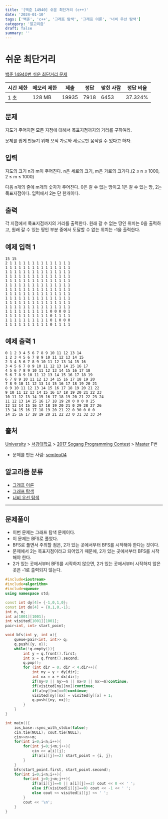 ```yaml
---
title: '[백준 14940] 쉬운 최단거리 (c++)'
date: '2024-01-10'
tags: ['백준', 'c++', '그래프 탐색', '그래프 이론', '너비 우선 탐색']
category: '알고리즘'
draft: false
summary: ''
---
```


# 쉬운 최단거리

[백준 14940번 쉬운 최단거리 문제](https://www.acmicpc.net/problem/14940)

| 시간 제한 | 메모리 제한 | 제출  | 정답 | 맞힌 사람 | 정답 비율 |
| --------- | ----------- | ----- | ---- | --------- | --------- |
| 1 초      | 128 MB      | 19935 | 7918 | 6453      | 37.324%   |

## 문제

지도가 주어지면 모든 지점에 대해서 목표지점까지의 거리를 구하여라.

문제를 쉽게 만들기 위해 오직 가로와 세로로만 움직일 수 있다고 하자.

## 입력

지도의 크기 n과 m이 주어진다. n은 세로의 크기, m은 가로의 크기다.(2 ≤ n ≤ 1000, 2 ≤ m ≤ 1000)

다음 n개의 줄에 m개의 숫자가 주어진다. 0은 갈 수 없는 땅이고 1은 갈 수 있는 땅, 2는 목표지점이다. 입력에서 2는 단 한개이다.

## 출력

각 지점에서 목표지점까지의 거리를 출력한다. 원래 갈 수 없는 땅인 위치는 0을 출력하고, 원래 갈 수 있는 땅인 부분 중에서 도달할 수 없는 위치는 -1을 출력한다.

## 예제 입력 1

```
15 15
2 1 1 1 1 1 1 1 1 1 1 1 1 1 1
1 1 1 1 1 1 1 1 1 1 1 1 1 1 1
1 1 1 1 1 1 1 1 1 1 1 1 1 1 1
1 1 1 1 1 1 1 1 1 1 1 1 1 1 1
1 1 1 1 1 1 1 1 1 1 1 1 1 1 1
1 1 1 1 1 1 1 1 1 1 1 1 1 1 1
1 1 1 1 1 1 1 1 1 1 1 1 1 1 1
1 1 1 1 1 1 1 1 1 1 1 1 1 1 1
1 1 1 1 1 1 1 1 1 1 1 1 1 1 1
1 1 1 1 1 1 1 1 1 1 1 1 1 1 1
1 1 1 1 1 1 1 1 1 1 1 1 1 1 1
1 1 1 1 1 1 1 1 1 1 0 0 0 0 1
1 1 1 1 1 1 1 1 1 1 0 1 1 1 1
1 1 1 1 1 1 1 1 1 1 0 1 0 0 0
1 1 1 1 1 1 1 1 1 1 0 1 1 1 1

```

## 예제 출력 1

```
0 1 2 3 4 5 6 7 8 9 10 11 12 13 14
1 2 3 4 5 6 7 8 9 10 11 12 13 14 15
2 3 4 5 6 7 8 9 10 11 12 13 14 15 16
3 4 5 6 7 8 9 10 11 12 13 14 15 16 17
4 5 6 7 8 9 10 11 12 13 14 15 16 17 18
5 6 7 8 9 10 11 12 13 14 15 16 17 18 19
6 7 8 9 10 11 12 13 14 15 16 17 18 19 20
7 8 9 10 11 12 13 14 15 16 17 18 19 20 21
8 9 10 11 12 13 14 15 16 17 18 19 20 21 22
9 10 11 12 13 14 15 16 17 18 19 20 21 22 23
10 11 12 13 14 15 16 17 18 19 20 21 22 23 24
11 12 13 14 15 16 17 18 19 20 0 0 0 0 25
12 13 14 15 16 17 18 19 20 21 0 29 28 27 26
13 14 15 16 17 18 19 20 21 22 0 30 0 0 0
14 15 16 17 18 19 20 21 22 23 0 31 32 33 34

```

## 출처

[University](https://www.acmicpc.net/category/5) > [서강대학교](https://www.acmicpc.net/category/83) > [2017 Sogang Programming Contest](https://www.acmicpc.net/category/691) > [Master](https://www.acmicpc.net/category/detail/1809) F번

- 문제를 만든 사람: [semteo04](https://www.acmicpc.net/user/semteo04)

## 알고리즘 분류

- [그래프 이론](https://www.acmicpc.net/problem/tag/7)
- [그래프 탐색](https://www.acmicpc.net/problem/tag/11)
- [너비 우선 탐색](https://www.acmicpc.net/problem/tag/126)

---

## 문제풀이

- 이번 문제는 그래프 탐색 문제이다.
- 이 문제는 BFS로 풀었다.
- BFS로 풀면서 주의할 점은, 2가 있는 곳에서부터 BFS를 시작해야 한다는 것이다.
- 문제에서 2는 목표지점이라고 되어있기 때문에, 2가 있는 곳에서부터 BFS를 시작해야 한다.
- 2가 있는 곳에서부터 BFS를 시작하지 않으면, 2가 있는 곳에서부터 시작하지 않은 곳은 -1로 출력되지 않는다.

```cpp
#include<iostream>
#include<algorithm>
#include<queue>
using namespace std;

const int dy[4]= {-1,0,1,0};
const int dx[4] = {0,1,0,-1};
int n, m;
int a[1001][1001];
int visited[1001][1001];
pair<int, int> start_point;

void bfs(int y, int x){
    queue<pair<int, int>> q;
    q.push({y, x});
    while(!q.empty()){
        int y = q.front().first;
        int x = q.front().second;
        q.pop();
        for (int dir = 0; dir < 4;dir++){
            int ny = y + dy[dir];
            int nx = x + dx[dir];
            if(ny<0 || ny>=n || nx<0 || nx>=m)continue;
            if(visited[ny][nx])continue;
            if(a[ny][nx]==0)continue;
            visited[ny][nx] = visited[y][x] + 1;
            q.push({ny, nx});
        }
    }
}

int main(){
    ios_base::sync_with_stdio(false);
    cin.tie(NULL); cout.tie(NULL);
    cin>>n>>m;
    for(int i=0;i<n;i++){
        for(int j=0;j<m;j++){
            cin >> a[i][j];
            if(a[i][j]==2) start_point = {i, j};
        }
    }
    bfs(start_point.first, start_point.second);
    for(int i=0;i<n;i++){
        for(int j=0;j<m;j++){
            if(a[i][j]==0 || a[i][j]==2) cout << 0 << ' ';
            else if(visited[i][j]==0) cout << -1 << ' ';
            else cout << visited[i][j] << ' ';
        }
        cout << '\n';
    }
}
```
